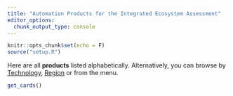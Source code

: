 ```yaml
---
title: "Automation Products for the Integrated Ecosystem Assessment"
editor_options: 
  chunk_output_type: console
---
```


```r
knitr::opts_chunk$set(echo = F)
source("setup.R")
```

Here are all **products** listed alphabetically. Alternatively, you can browse by [Technology](tech.html),  [Region](region.html) or from the menu.

<div class="card-deck">

```r
get_cards()
```
</div>
